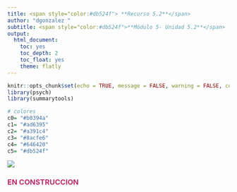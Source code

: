 ```yaml
---
title: <span style="color:#db524f"> **Recurso 5.2**</span>  
author: "dgonzalez "
subtitle: <span style="color:#db524f">**Módulo 5- Unidad 5.2**</span> 
output:
  html_document:
    toc: yes
    toc_depth: 2
    toc_float: yes
    theme: flatly
---
```


```r
knitr::opts_chunk$set(echo = TRUE, message = FALSE, warning = FALSE, comment = NA)
library(psych)
library(summarytools)

# colores
c0= "#b0394a"
c1= "#ad6395"
c2= "#a391c4"
c3= "#8acfe6"
c4= "#646420"
c5= "#db524f"

```

![](img/banner5.png)

### <span style="color:#BC2B6A">**EN CONSTRUCCION**</span>


